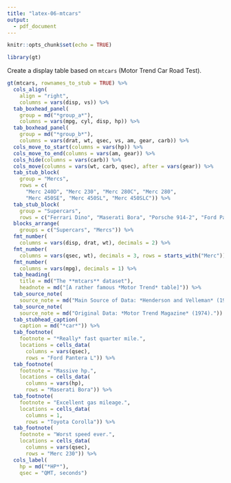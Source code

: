 ```yaml
---
title: "latex-06-mtcars"
output: 
  - pdf_document
---
```


```r
knitr::opts_chunk$set(echo = TRUE)

library(gt)
```

Create a display table based on `mtcars` (Motor Trend Car Road Test).

```r
gt(mtcars, rownames_to_stub = TRUE) %>%
  cols_align(
    align = "right",
    columns = vars(disp, vs)) %>%
  tab_boxhead_panel(
    group = md("*group_a*"),
    columns = vars(mpg, cyl, disp, hp)) %>%
  tab_boxhead_panel(
    group = md("*group_b*"),
    columns = vars(drat, wt, qsec, vs, am, gear, carb)) %>%
  cols_move_to_start(columns = vars(hp)) %>%
  cols_move_to_end(columns = vars(am, gear)) %>%
  cols_hide(columns = vars(carb)) %>%
  cols_move(columns = vars(wt, carb, qsec), after = vars(gear)) %>%
  tab_stub_block(
    group = "Mercs",
    rows = c(
      "Merc 240D", "Merc 230", "Merc 280C", "Merc 280",
      "Merc 450SE", "Merc 450SL", "Merc 450SLC")) %>%
  tab_stub_block(
    group = "Supercars",
    rows = c("Ferrari Dino", "Maserati Bora", "Porsche 914-2", "Ford Pantera L")) %>%
  blocks_arrange(
    groups = c("Supercars", "Mercs")) %>%
  fmt_number(
    columns = vars(disp, drat, wt), decimals = 2) %>%
  fmt_number(
    columns = vars(qsec, wt), decimals = 3, rows = starts_with("Merc")) %>%
  fmt_number(
    columns = vars(mpg), decimals = 1) %>%
  tab_heading(
    title = md("The **mtcars** dataset"),
    headnote = md("[A rather famous *Motor Trend* table]")) %>%
  tab_source_note(
    source_note = md("Main Source of Data: *Henderson and Velleman* (1981).")) %>%
  tab_source_note(
    source_note = md("Original Data: *Motor Trend Magazine* (1974).")) %>%
  tab_stubhead_caption(
    caption = md("*car*")) %>%
  tab_footnote(
    footnote = "*Really* fast quarter mile.",
    locations = cells_data(
      columns = vars(qsec),
      rows = "Ford Pantera L")) %>%
  tab_footnote(
    footnote = "Massive hp.",
    locations = cells_data(
      columns = vars(hp),
      rows = "Maserati Bora")) %>%
  tab_footnote(
    footnote = "Excellent gas mileage.",
    locations = cells_data(
      columns = 1,
      rows = "Toyota Corolla")) %>%
  tab_footnote(
    footnote = "Worst speed ever.",
    locations = cells_data(
      columns = vars(qsec),
      rows = "Merc 230")) %>%
  cols_label(
    hp = md("*HP*"),
    qsec = "QMT, seconds")
```
